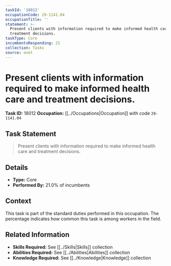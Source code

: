 ```yaml
---
taskId: '18012'
occupationCode: 29-1141.04
occupationTitle: ''
statement: >-
  Present clients with information required to make informed health care and
  treatment decisions.
taskType: Core
incumbentsResponding: 21
collection: Tasks
source: onet
---
```

# Present clients with information required to make informed health care and treatment decisions.

**Task ID:** 18012
**Occupation:** [[../Occupations|Occupation]] with code `29-1141.04`

## Task Statement

> Present clients with information required to make informed health care and treatment decisions.

## Details

- **Type:** Core
- **Performed By:** 21.0% of incumbents

## Context

This task is part of the standard duties performed in this occupation. The percentage indicates how common this task is among workers in the field.

## Related Information

- **Skills Required:** See [[../Skills|Skills]] collection
- **Abilities Required:** See [[../Abilities|Abilities]] collection
- **Knowledge Required:** See [[../Knowledge|Knowledge]] collection

